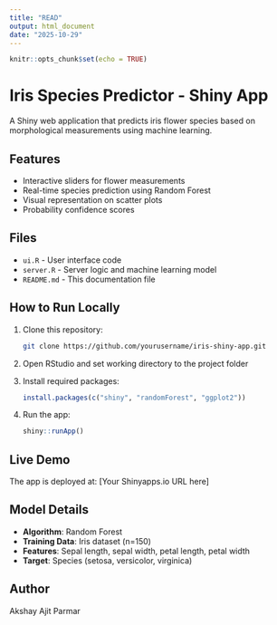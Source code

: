 ```yaml
---
title: "READ"
output: html_document
date: "2025-10-29"
---
```


```r
knitr::opts_chunk$set(echo = TRUE)
```
# Iris Species Predictor - Shiny App

A Shiny web application that predicts iris flower species based on morphological measurements using machine learning.

## Features

- Interactive sliders for flower measurements
- Real-time species prediction using Random Forest
- Visual representation on scatter plots
- Probability confidence scores

## Files

- `ui.R` - User interface code
- `server.R` - Server logic and machine learning model
- `README.md` - This documentation file

## How to Run Locally

1. Clone this repository:
   ```bash
   git clone https://github.com/yourusername/iris-shiny-app.git
   ```

2. Open RStudio and set working directory to the project folder

3. Install required packages:
   ```r
   install.packages(c("shiny", "randomForest", "ggplot2"))
   ```

4. Run the app:
   ```r
   shiny::runApp()
   ```

## Live Demo

The app is deployed at: [Your Shinyapps.io URL here]

## Model Details

- **Algorithm**: Random Forest
- **Training Data**: Iris dataset (n=150)
- **Features**: Sepal length, sepal width, petal length, petal width
- **Target**: Species (setosa, versicolor, virginica)

## Author

Akshay Ajit Parmar

